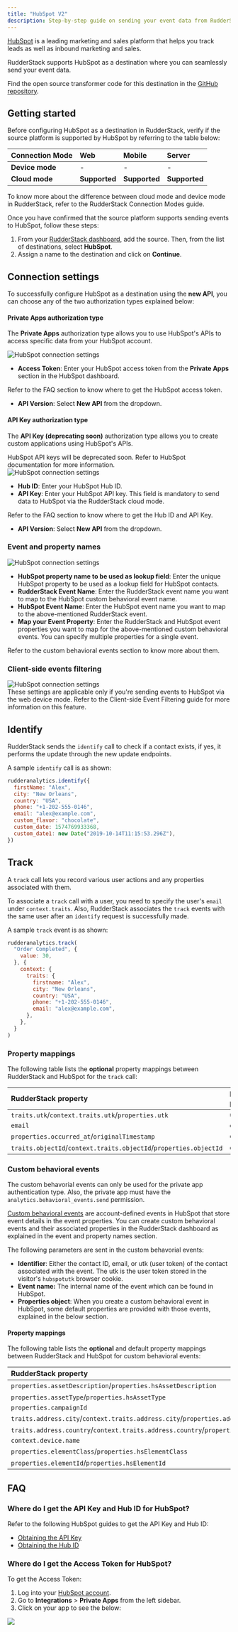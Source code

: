 ```yaml
---
title: "HubSpot V2"
description: Step-by-step guide on sending your event data from RudderStack to HubSpot using the new API
---
```


[HubSpot](https://www.hubspot.com/) is a leading marketing and sales platform that helps you track leads as well as inbound marketing and sales.

RudderStack supports HubSpot as a destination where you can seamlessly send your event data.

<div class="infoBlock">
Find the open source transformer code for this destination in the <a href="https://github.com/rudderlabs/rudder-transformer/tree/master/v0/destinations/hs">GitHub repository</a>.
</div>


## Getting started

Before configuring HubSpot as a destination in RudderStack, verify if the source platform is supported by HubSpot by referring to the table below:

| **Connection Mode** | **Web**       | **Mobile**    | **Server**    |
| :------------------ | :------------ | :------------ | :------------ |
| **Device mode**     | -             | -             | -             |
| **Cloud mode**      | **Supported** | **Supported** | **Supported** |

<div class="infoBlock">
To know more about the difference between cloud mode and device mode in RudderStack, refer to the <Link to="/destinations/rudderstack-connection-modes/">RudderStack Connection Modes</Link> guide.
</div>

Once you have confirmed that the source platform supports sending events to HubSpot, follow these steps:

1. From your [RudderStack dashboard](https://app.rudderstack.com/), add the source. Then, from the list of destinations, select **HubSpot**.
2. Assign a name to the destination and click on **Continue**.

## Connection settings

To successfully configure HubSpot as a destination using the **new API**,  you can choose any of the two authorization types explained below:

#### Private Apps authorization type

The **Private Apps** authorization type allows you to use HubSpot's APIs to access specific data from your HubSpot account.

<img src="../../assets/event-stream-destinations/hubspotv2-connection-settings-2.png" alt="HubSpot connection settings" />

- **Access Token**: Enter your HubSpot access token from the **Private Apps** section in the HubSpot dashboard.

<div class="infoBlock">
Refer to the <Link to="#faq">FAQ</Link> section to know where to get the HubSpot access token.
</div>

- **API Version**: Select **New API** from the dropdown.

#### API Key authorization type

The **API Key (deprecating soon)** authorization type allows you to create custom applications using HubSpot's APIs.

<div class="warningBlock">
HubSpot API keys will be deprecated soon. Refer to <Link to="https://knowledge.hubspot.com/integrations/how-do-i-get-my-hubspot-api-key">HubSpot documentation</Link> for more information.
</div>

<img src="../../assets/event-stream-destinations/hubspotv2-connection-settings-1.png" alt="HubSpot connection settings" />

- **Hub ID**: Enter your HubSpot Hub ID.
- **API Key**: Enter your HubSpot API key. This field is mandatory to send data to HubSpot via the RudderStack cloud mode.

<div class="infoBlock">
Refer to the <Link to="#faq">FAQ</Link> section to know where to get the Hub ID and API Key.
</div>

- **API Version**: Select **New API** from the dropdown.

### Event and property names

<img src="../../assets/event-stream-destinations/hubspotv2-connection-settings-3.png" alt="HubSpot connection settings" />

- **HubSpot property name to be used as lookup field**: Enter the unique HubSpot property to be used as a lookup field for <Link to="https://developers.hubspot.com/docs/api/crm/contacts">HubSpot contacts</Link>.
- **RudderStack Event Name**: Enter the RudderStack event name you want to map to the HubSpot custom behavioral event name.
- **HubSpot Event Name**: Enter the HubSpot event name you want to map to the above-mentioned RudderStack event.
- **Map your Event Property**: Enter the RudderStack and HubSpot event properties you want to map for the above-mentioned custom behavioral events. You can specify multiple properties for a single event.

<div class="infoBlock">
Refer to the <Link to="https://developers.hubspot.com/docs/api/analytics/events">custom behavioral events</Link> section to know more about them.
</div>


### Client-side events filtering

<img src="../../assets/event-stream-destinations/hubspot-connection-settings-3.png" alt="HubSpot connection settings" />

<div class="infoBlock">
These settings are applicable only if you're sending events to HubSpot via the web device mode. Refer to the <Link to="/sources/sdks/event-filtering/">Client-side Event Filtering</Link> guide for more information on this feature.
</div>

## Identify

RudderStack sends the <Link to="/event-spec/standard-events/identify">`identify`</Link> call to check if a contact exists, if yes, it performs the update through the new update endpoints.

A sample `identify` call is as shown:

```javascript
rudderanalytics.identify({
  firstName: "Alex",
  city: "New Orleans",
  country: "USA",
  phone: "+1-202-555-0146",
  email: "alex@example.com",
  custom_flavor: "chocolate",
  custom_date: 1574769933368,
  custom_date1: new Date("2019-10-14T11:15:53.296Z"),
})
```

## Track

A <Link to="/event-spec/standard-events/track/">`track`</Link> call lets you record various user actions and any properties associated with them. 

To associate a `track` call with a user, you need to specify the user's `email` under `context.traits`. Also, RudderStack associates the `track` events with the same user after an `identify` request is successfully made.

A sample `track` event is as shown:

```javascript
rudderanalytics.track(
  "Order Completed", {
    value: 30,
  }, {
    context: {
      traits: {
        firstname: "Alex",
        city: "New Orleans",
        country: "USA",
        phone: "+1-202-555-0146",
        email: "alex@example.com",
      },
    },
  }
)
```

### Property mappings

The following table lists the **optional** property mappings between RudderStack and HubSpot for the `track` call:

| RudderStack property         | HubSpot property      | 
| :--------------------------- | :--------------------- |
| `traits.utk`/`context.traits.utk`/`properties.utk`  | `utk`     | 
| `email`        | `email`       |
| `properties.occurred_at`/`originalTimestamp`  | `occurredAt`       |         
| `traits.objectId`/`context.traits.objectId`/`properties.objectId`    | `objectId`     |            

### Custom behavioral events

<div class="warningBlock">
The custom behavorial events can only be used for the private app authentication type. Also, the private app must have the <code class="inline-code">analytics.behavioral_events.send</code> permission.
</div>

[Custom behavioral events](https://developers.hubspot.com/docs/api/analytics/events) are account-defined events in HubSpot that store event details in the event properties. You can create custom behavioral events and their associated properties in the RudderStack dashboard as explained in the <Link to="/destinations/streaming-destinations/hubspot-v2/#event-and-property-names">event and property names</Link> section.

The following parameters are sent in the custom behavorial events:
- **Identifier**: Either the contact ID, email, or <Link to="https://developers.hubspot.com/docs/api/events/tracking-code">utk</Link> (user token) of the contact associated with the event. The utk is the user token stored in the visitor's `hubspotutk` browser cookie.
- **Event name:** The internal name of the event which can be found in HubSpot.
- **Properties object**: When you create a custom behavioral event in HubSpot, some default properties are provided with those events, explained in the below section.

#### Property mappings

The following table lists the **optional** and default property mappings between RudderStack and HubSpot for custom behavioral events:

| RudderStack property         | HubSpot property      | 
| :--------------------------- | :--------------------- |
| `properties.assetDescription`/`properties.hsAssetDescription`  | `hs_asset_description`     | 
| `properties.assetType`/`properties.hsAssetType`               | `hs_asset_type`       
| `properties.campaignId`           | `hs_campaign_id`       |         
| `traits.address.city`/`context.traits.address.city`/`properties.address.city`           | `hs_city`            |          
| `traits.address.country`/`context.traits.address.country`/`properties.address.country` | `hs_country`       |            
| `context.device.name`            | `hs_device_name`            |          
| `properties.elementClass`/`properties.hsElementClass`               | `hs_element_class`               |             
| `properties.elementId`/`properties.hsElementId`              | `hs_element_id`              |    

## FAQ

### Where do I get the API Key and Hub ID for HubSpot?

Refer to the following HubSpot guides to get the API Key and Hub ID:

- [Obtaining the API Key](https://knowledge.hubspot.com/integrations/how-do-i-get-my-hubspot-api-key)
- [Obtaining the Hub ID](https://knowledge.hubspot.com/account/manage-multiple-hubspot-accounts#identify-the-current-account-s-hub-id)

### Where do I get the Access Token for HubSpot?

To get the Access Token:

1. Log into your [HubSpot account](https://app.hubspot.com/login/).
2. Go to **Integrations** > **Private Apps** from the left sidebar.
3. Click on your app to see the below:

<img src="../../assets/event-stream-destinations/Hubspot-access-token.png" />
